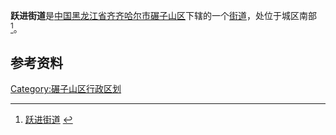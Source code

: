 {{中国乡级行政区
| 行政区全称 = 跃进街道
| 上级行政区 = [[黑龙江省|黑龙江省]][[齐齐哈尔市|齐齐哈尔市]][[碾子山区|碾子山区]]
| 行政区类别 = [[街道|街道]]
| LowerDivisions =6 个社区
| 行政区划代码 = 230207003
| 总面积 = 
| 户籍人口 = 14094人
| 常住人口 = 
| 行政区划 = 
| 官方网站 =
| 邮政编码 =161000
| 毗邻行政区 =
}}

'''跃进街道'''是[[中国|中国]][[黑龙江省|黑龙江省]][[齐齐哈尔市|齐齐哈尔市]][[碾子山区|碾子山区]]下辖的一个[[街道_(行政区划)|街道]]，处位于城区南部<ref>[http://www.chinaquhua.cn/heilongjiang/ 跃进街道] {{webarchive|url=https://web.archive.org/web/20110822123644/http://www.chinaquhua.cn/heilongjiang/ |date=2011-08-22 }}</ref>。

==参考资料==
{{reflist}}

{{齐齐哈尔市碾子山区行政区划}}

[[Category:碾子山区行政区划|Category:碾子山区行政区划]]